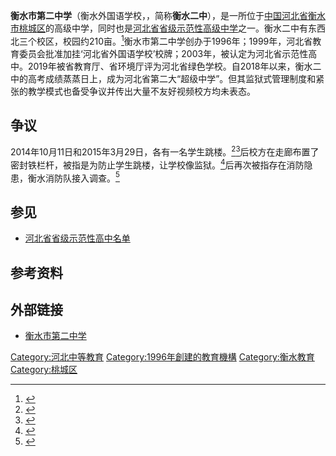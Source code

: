 {{update|time=2020-02-03T14:18:00+00:00}}
{{Infobox School
  | name        = 衡水市第二中学
  | other_name  = No.2 Middle School of Hengshui City
  | motto       = 超越永无止境
  | established = 1996年
  | type        = 公立高中
  | district    = [[河北省|河北省]]衡水市
  | grades      = [[高中|高中]]
  | principal   = [[秦海地|秦海地]]
  | faculty     = 2000余人
  | students    = 约20000
  | address     = [[衡水|衡水]]市问津北街98号（东校区） 
衡水市新华西路256号（西校区）
  | tel         = 0318-2817707
  | fax         = 0318-2135271
  | website     = http://www.hsez.net/
|主管部门=衡水市教育局}}
'''衡水市第二中学'''（衡水外国语学校，{{lang-en|'''No.2 Middle School of Hengshui City'''}}，简称'''衡水二中'''），是一所位于[[中华人民共和国|中国]][[河北省|河北省]][[衡水市|衡水市]][[桃城区|桃城区]]的高级中学，同时也是[[河北省省级示范性高中名单|河北省省级示范性高级中学]]之一。衡水二中有东西北三个校区，校园约210亩。<ref>{{cite web|url=http://www.hsez.net/Article/200803/20080328153943.html|author=衡水市第二中学|title=衡水市第二中学学校简介|date=2008-03-28|accessdate=2011-01-20|archive-date=2021-01-15|archive-url=https://web.archive.org/web/20210115231812/http://hsez.net/Article/200803/20080328153943.html|dead-url=no}}</ref>衡水市第二中学创办于1996年；1999年，河北省教育委员会批准加挂‘河北省外国语学校’校牌；2003年，被认定为河北省示范性高中。2019年被省教育厅、省环境厅评为河北省绿色学校。自2018年以来，衡水二中的高考成绩蒸蒸日上，成为河北省第二大“超级中学”。但其监狱式管理制度和紧张的教学模式也备受争议并传出大量不友好视频校方均未表态。{{fact}}

== 争议 ==
2014年10月11日和2015年3月29日，各有一名学生跳楼。<ref>{{Cite web|title=河北衡水二中一女生跳楼身亡 教育局称警方已介入调查--社会--人民网|url=http://society.people.com.cn/n/2014/1011/c1008-25814725.html|accessdate=2020-03-21|work=society.people.com.cn|archive-date=2015-10-09|archive-url=https://web.archive.org/web/20151009024203/http://society.people.com.cn/n/2014/1011/c1008-25814725.html|dead-url=no}}</ref><ref>{{Cite web|title=衡水二中半年内发生两起高三生跳楼自杀事件|url=http://edu.sina.com.cn/gaokao/2015-04-03/1026463832.shtml|accessdate=2020-03-21|work=edu.sina.com.cn|archive-date=2020-11-25|archive-url=https://web.archive.org/web/20201125144057/http://edu.sina.com.cn/gaokao/2015-04-03/1026463832.shtml|dead-url=no}}</ref>后校方在走廊布置了密封铁栏杆，被指是为防止学生跳楼，让学校像监狱。<ref>{{Cite web|title=衡水二中为防跳楼装铁栏全封闭如监狱(组图)|url=http://edu.sina.com.cn/gaokao/2015-04-21/0841465882.shtml|accessdate=2020-03-21|work=edu.sina.com.cn|archive-date=2020-03-21|archive-url=https://web.archive.org/web/20200321131216/http://edu.sina.com.cn/gaokao/2015-04-21/0841465882.shtml|dead-url=no}}</ref>后再次被指存在消防隐患，衡水消防队接入调查。<ref>{{Cite web|title=衡水消防：衡水二中教学楼加装铁栅栏存消防隐患 需整改--社会--人民网|url=http://society.people.com.cn/n/2015/0422/c1008-26887233.html|accessdate=2020-03-21|work=society.people.com.cn|archive-date=2015-07-15|archive-url=https://web.archive.org/web/20150715174237/http://society.people.com.cn/n/2015/0422/c1008-26887233.html|dead-url=no}}</ref>

==参见==
*[[河北省省级示范性高中名单|河北省省级示范性高中名单]]

== 参考资料 ==
{{reflist}}

==外部链接==
*[http://www.hsez.net/ 衡水市第二中学] {{Wayback|url=http://www.hsez.net/ |date=20150523162206 }}
{{河北省示范性普通高级中学}}

[[Category:河北中等教育|Category:河北中等教育]]
[[Category:1996年創建的教育機構|Category:1996年創建的教育機構]]
[[Category:衡水教育|Category:衡水教育]]
[[Category:桃城区|Category:桃城区]]